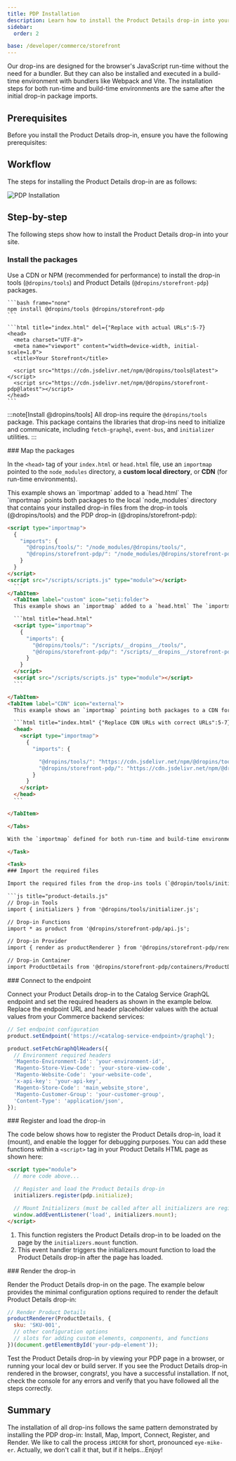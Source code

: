 ```yaml
---
title: PDP Installation
description: Learn how to install the Product Details drop-in into your site.
sidebar:
  order: 2

base: /developer/commerce/storefront
---
```



Our drop-ins are designed for the browser's JavaScript run-time without the need for a bundler. But they can also be installed and executed in a build-time environment with bundlers like Webpack and Vite. The installation steps for both run-time and build-time environments are the same after the initial drop-in package imports.

## Prerequisites

Before you install the Product Details drop-in, ensure you have the following prerequisites:

## Workflow

The steps for installing the Product Details drop-in are as follows:

<Diagram>![PDP Installation](@images/pdp/pdp-installation.svg)</Diagram>

## Step-by-step

The following steps show how to install the Product Details drop-in into your site.

<Tasks>

<Task>

### Install the packages

Use a CDN or NPM (recommended for performance) to install the drop-in tools (`@dropins/tools`) and Product Details (`@dropins/storefront-pdp`) packages.

<Tabs>
  <TabItem label="NPM" icon="seti:npm">

    ```bash frame="none"
    npm install @dropins/tools @dropins/storefront-pdp
    ```

  </TabItem>
  <TabItem label="CDN" icon="external">

    ```html title="index.html" del={"Replace with actual URLs":5-7}
    <head>
      <meta charset="UTF-8">
      <meta name="viewport" content="width=device-width, initial-scale=1.0">
      <title>Your Storefront</title>

      <script src="https://cdn.jsdelivr.net/npm/@dropins/tools@latest"></script>
      <script src="https://cdn.jsdelivr.net/npm/@dropins/storefront-pdp@latest"></script>
    </head>
    ```

  </TabItem>
</Tabs>

:::note[Install @dropins/tools]
All drop-ins require the `@dropins/tools` package. This package contains the libraries that drop-ins need to initialize and communicate, including `fetch-graphql`, `event-bus`, and `initializer` utilities.
:::

</Task>

<Task>
### Map the packages

In the `<head>` tag of your `index.html` or `head.html` file, use an `importmap` pointed to the `node_modules` directory, a **custom local directory**, or **CDN** (for run-time environments).

<Tabs>
<TabItem label="node_modules" icon="seti:npm">
    This example shows an `importmap` added to a `head.html` The `importmap` points both packages to the local `node_modules` directory that contains your installed drop-in files from the drop-in tools (@dropins/tools) and the PDP drop-in (@dropins/storefront-pdp):
  
  ```html title="head.html"
  <script type="importmap">
    {
      "imports": {
        "@dropins/tools/": "/node_modules/@dropins/tools/",
        "@dropins/storefront-pdp/": "/node_modules/@dropins/storefront-pdp/",
      }
    }
  </script>
  <script src="/scripts/scripts.js" type="module"></script>
    ```
  </TabItem>
    <TabItem label="custom" icon="seti:folder">
    This example shows an `importmap` added to a `head.html` The `importmap` points both packages to local directories that contain all the optimized/minified files from the drop-in tools (@dropins/tools) and the Product Details drop-in (@dropins/storefront-pdp):

    ```html title="head.html"
    <script type="importmap">
      {
        "imports": {
          "@dropins/tools/": "/scripts/__dropins__/tools/",
          "@dropins/storefront-pdp/": "/scripts/__dropins__/storefront-pdp/",
        }
      }
    </script>
    <script src="/scripts/scripts.js" type="module"></script>
    ```

  </TabItem>
  <TabItem label="CDN" icon="external">
    This example shows an `importmap` pointing both packages to a CDN for the drop-in tools (@dropins/tools) and the Product Details drop-in (@dropins/storefront-pdp):

    ```html title="index.html" {"Replace CDN URLs with correct URLs":5-7} del='https://cdn.jsdelivr.net/npm/'
    <head>
      <script type="importmap">
        {
          "imports": {

            "@dropins/tools/": "https://cdn.jsdelivr.net/npm/@dropins/tools@latest",
            "@dropins/storefront-pdp/": "https://cdn.jsdelivr.net/npm/@dropins/storefront-pdp@latest",
          }
        }
      </script>
    </head>
    ```

  </TabItem>

</Tabs>

With the `importmap` defined for both run-time and build-time environments, you can now **import the required files** from these packages into your PDP drop-in JavaScript file as described in the next step.

</Task>

<Task>
### Import the required files

Import the required files from the drop-ins tools (`@dropin/tools/initializers.js`) and the Product Details drop-in (`@dropins/storefront-pdp`) into a JavaScript file for your PDP drop-in. The example here shows the imports added to a `product-details.js` file. These imports constitute the minimum imports you need to create a fully functioning Product Details drop-in for your site:

```js title="product-details.js"
// Drop-in Tools
import { initializers } from '@dropins/tools/initializer.js';

// Drop-in Functions
import * as product from '@dropins/storefront-pdp/api.js';

// Drop-in Provider
import { render as productRenderer } from '@dropins/storefront-pdp/render.js';

// Drop-in Container
import ProductDetails from '@dropins/storefront-pdp/containers/ProductDetails.js';
```

</Task>

<Task>
### Connect to the endpoint

Connect your Product Details drop-in to the Catalog Service GraphQL endpoint and set the required headers as shown in the example below. Replace the endpoint URL and header placeholder values with the actual values from your Commerce backend services:

```js title="product-details.js"
// Set endpoint configuration
product.setEndpoint('https://<catalog-service-endpoint>/graphql');

product.setFetchGraphQlHeaders({
  // Environment required headers
  'Magento-Environment-Id': 'your-environment-id',
  'Magento-Store-View-Code': 'your-store-view-code',
  'Magento-Website-Code': 'your-website-code',
  'x-api-key': 'your-api-key',
  'Magento-Store-Code': 'main_website_store',
  'Magento-Customer-Group': 'your-customer-group',
  'Content-Type': 'application/json',
});
```

</Task>

<Task>
### Register and load the drop-in

The code below shows how to register the Product Details drop-in, load it (mount), and enable the logger for debugging purposes. You can add these functions within a `<script>` tag in your Product Details HTML page as shown here:

```html title="index.html" ins={"1":5} ins={"2":8}
<script type="module">
  // more code above...

  // Register and load the Product Details drop-in
  initializers.register(pdp.initialize);

  // Mount Initializers (must be called after all initializers are registered)
  window.addEventListener('load', initializers.mount);
</script>
```

<Callouts square color="var(--sl-color-green)">

1. This function registers the Product Details drop-in to be loaded on the page by the `initializers.mount` function.
1. This event handler triggers the initializers.mount function to load the Product Details drop-in after the page has loaded.

</Callouts>

</Task>

<Task>
### Render the drop-in

Render the Product Details drop-in on the page. The example below provides the minimal configuration options required to render the default Product Details drop-in:

```js title="product-details.js"
// Render Product Details
productRenderer(ProductDetails, {
  sku: 'SKU-001',
  // other configuration options
  // slots for adding custom elements, components, and functions
})(document.getElementById('your-pdp-element'));
```

Test the Product Details drop-in by viewing your PDP page in a browser, or running your local dev or build server. If you see the Product Details drop-in rendered in the browser, congrats!, you have a successful installation. If not, check the console for any errors and verify that you have followed all the steps correctly.

</Task>

</Tasks>

## Summary

The installation of all drop-ins follows the same pattern demonstrated by installing the PDP drop-in: Install, Map, Import, Connect, Register, and Render. We like to call the process `iMICRR` for short, pronounced `eye-mike-er`. Actually, we don't call it that, but if it helps...Enjoy!
